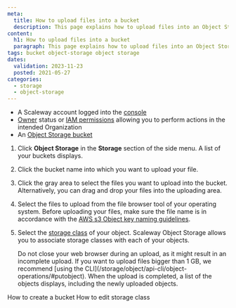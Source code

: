 ```yaml
---
meta:
  title: How to upload files into a bucket
  description: This page explains how to upload files into an Object Storage bucket.
content:
  h1: How to upload files into a bucket
  paragraph: This page explains how to upload files into an Object Storage bucket.
tags: bucket object-storage object storage
dates:
  validation: 2023-11-23
  posted: 2021-05-27
categories:
  - storage
  - object-storage
---
```


<Macro id="requirements" />

- A Scaleway account logged into the [console](https://console.scaleway.com)
- [Owner](/identity-and-access-management/iam/concepts/#owner) status or [IAM permissions](/identity-and-access-management/iam/concepts/#permission) allowing you to perform actions in the intended Organization
- An [Object Storage bucket](/storage/object/how-to/create-a-bucket/)


1. Click **Object Storage** in the **Storage** section of the side menu. A list of your buckets displays.
2. Click the bucket name into which you want to upload your file.
3. Click the gray area to select the files you want to upload into the bucket. Alternatively, you can drag and drop your files into the uploading area.
    <Lightbox src="scaleway-bucket-drag-n-drop.webp" alt="" />
4. Select the files to upload from the file browser tool of your operating system.
    <Message type="important">
      Before uploading your files, make sure the file name is in accordance with the [AWS s3 Object key naming guidelines](https://docs.aws.amazon.com/AmazonS3/latest/dev/UsingMetadata.html#object-key-guidelines).
    </Message>
    <Lightbox src="scaleway-s3-select-files.webp" alt="" />
5. Select the [storage class](/storage/object/concepts/#storage-class) of your object. Scaleway Object Storage allows you to associate storage classes with each of your objects.
    <Lightbox src="scaleway-select-storage-class.webp" alt="" />

    <Message type="important">
      Do not close your web browser during an upload, as it might result in an incomplete upload. If you want to upload files bigger than 1 GB, we recommend [using the CLI](/storage/object/api-cli/object-operations/#putobject).
    </Message>
    When the upload is completed, a list of the objects displays, including the newly uploaded objects.

    <Lightbox src="scaleway-list-of-objects.webp" alt="" />


<Navigation title="See also">
  <PreviousButton to="/storage/object/how-to/create-a-bucket/">How to create a bucket</PreviousButton>
  <NextButton to="/storage/object/how-to/edit-storage-class">How to edit storage class</NextButton>
</Navigation>